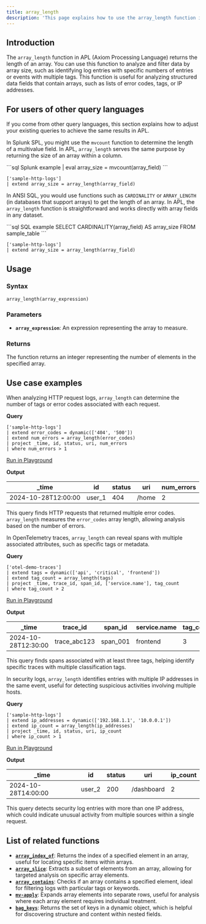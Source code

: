 ```yaml
---
title: array_length
description: 'This page explains how to use the array_length function in APL.'
---
```


## Introduction

The `array_length` function in APL (Axiom Processing Language) returns the length of an array. You can use this function to analyze and filter data by array size, such as identifying log entries with specific numbers of entries or events with multiple tags. This function is useful for analyzing structured data fields that contain arrays, such as lists of error codes, tags, or IP addresses.

## For users of other query languages

If you come from other query languages, this section explains how to adjust your existing queries to achieve the same results in APL.

<AccordionGroup>
<Accordion title="Splunk SPL users">

In Splunk SPL, you might use the `mvcount` function to determine the length of a multivalue field. In APL, `array_length` serves the same purpose by returning the size of an array within a column.

<CodeGroup>
```sql Splunk example
| eval array_size = mvcount(array_field)
```

```kusto APL equivalent
['sample-http-logs']
| extend array_size = array_length(array_field)
```
</CodeGroup>

</Accordion>
<Accordion title="ANSI SQL users">

In ANSI SQL, you would use functions such as `CARDINALITY` or `ARRAY_LENGTH` (in databases that support arrays) to get the length of an array. In APL, the `array_length` function is straightforward and works directly with array fields in any dataset.

<CodeGroup>
```sql SQL example
SELECT CARDINALITY(array_field) AS array_size
FROM sample_table
```

```kusto APL equivalent
['sample-http-logs']
| extend array_size = array_length(array_field)
```
</CodeGroup>

</Accordion>
</AccordionGroup>

## Usage

### Syntax

```kusto
array_length(array_expression)
```

### Parameters

- **`array_expression`**: An expression representing the array to measure.

### Returns

The function returns an integer representing the number of elements in the specified array.

## Use case examples

<Tabs>
<Tab title="Log analysis">

When analyzing HTTP request logs, `array_length` can determine the number of tags or error codes associated with each request.

**Query**

```kusto
['sample-http-logs']
| extend error_codes = dynamic(['404', '500'])
| extend num_errors = array_length(error_codes)
| project _time, id, status, uri, num_errors
| where num_errors > 1
```

[Run in Playground](https://play.axiom.co/axiom-play-qf1k/explorer?initForm=%7B%22apl%22%3A%22%5B'sample-http-logs'%5D%20%7C%20extend%20error_codes%20%3D%20dynamic(%5B'404'%2C%20'500'%5D)%20%7C%20extend%20num_errors%20%3D%20array_length(error_codes)%20%7C%20project%20_time%2C%20id%2C%20status%2C%20uri%2C%20num_errors%20%7C%20where%20num_errors%20%3E%201%22%7D)

**Output**

| _time               | id     | status | uri                    | num_errors |
|---------------------|--------|--------|------------------------|------------|
| 2024-10-28T12:00:00 | user_1 | 404    | /home                  | 2          |

This query finds HTTP requests that returned multiple error codes. `array_length` measures the `error_codes` array length, allowing analysis based on the number of errors.

</Tab>
<Tab title="OpenTelemetry traces">

In OpenTelemetry traces, `array_length` can reveal spans with multiple associated attributes, such as specific tags or metadata.

**Query**

```kusto
['otel-demo-traces']
| extend tags = dynamic(['api', 'critical', 'frontend'])
| extend tag_count = array_length(tags)
| project _time, trace_id, span_id, ['service.name'], tag_count
| where tag_count > 2
```

[Run in Playground](https://play.axiom.co/axiom-play-qf1k/explorer?initForm=%7B%22apl%22%3A%22%5B'otel-demo-traces'%5D%20%7C%20extend%20tags%20%3D%20dynamic(%5B'api'%2C%20'critical'%2C%20'frontend'%5D)%20%7C%20extend%20tag_count%20%3D%20array_length(tags)%20%7C%20project%20_time%2C%20trace_id%2C%20span_id%2C%20%5B'service.name'%5D%2C%20tag_count%20%7C%20where%20tag_count%20%3E%202%22%7D)

**Output**

| _time               | trace_id      | span_id       | service.name       | tag_count |
|---------------------|---------------|---------------|--------------------|-----------|
| 2024-10-28T12:30:00 | trace_abc123  | span_001      | frontend           | 3         |

This query finds spans associated with at least three tags, helping identify specific traces with multiple classification tags.

</Tab>
<Tab title="Security logs">

In security logs, `array_length` identifies entries with multiple IP addresses in the same event, useful for detecting suspicious activities involving multiple hosts.

**Query**

```kusto
['sample-http-logs']
| extend ip_addresses = dynamic(['192.168.1.1', '10.0.0.1'])
| extend ip_count = array_length(ip_addresses)
| project _time, id, status, uri, ip_count
| where ip_count > 1
```

[Run in Playground](https://play.axiom.co/axiom-play-qf1k/explorer?initForm=%7B%22apl%22%3A%22%5B'sample-http-logs'%5D%20%7C%20extend%20ip_addresses%20%3D%20dynamic(%5B'192.168.1.1'%2C%20'10.0.0.1'%5D)%20%7C%20extend%20ip_count%20%3D%20array_length(ip_addresses)%20%7C%20project%20_time%2C%20id%2C%20status%2C%20uri%2C%20ip_count%20%7C%20where%20ip_count%20%3E%201%22%7D)

**Output**

| _time               | id     | status | uri                    | ip_count |
|---------------------|--------|--------|------------------------|----------|
| 2024-10-28T14:00:00 | user_2 | 200    | /dashboard             | 2        |

This query detects security log entries with more than one IP address, which could indicate unusual activity from multiple sources within a single request.

</Tab>
</Tabs>

## List of related functions

- [**`array_index_of`**](/apl/array-functions/array_index_of-function): Returns the index of a specified element in an array, useful for locating specific items within arrays.
- [**`array_slice`**](/apl/array-functions/array_slice-function): Extracts a subset of elements from an array, allowing for targeted analysis on specific array elements.
- [**`array_contains`**](/apl/array-functions/array_contains-function): Checks if an array contains a specified element, ideal for filtering logs with particular tags or keywords.
- [**`mv-apply`**](/apl/array-functions/mv-apply-function): Expands array elements into separate rows, useful for analysis where each array element requires individual treatment.
- [**`bag_keys`**](/apl/array-functions/bag_keys-function): Returns the set of keys in a dynamic object, which is helpful for discovering structure and content within nested fields.